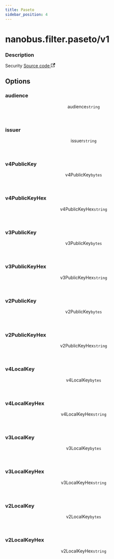 ```yaml
---
title: Paseto
sidebar_position: 4
---
```



# nanobus.filter.paseto/v1

<div class="attributes">

### Description

<p>
  <span className="badge badgeDarkBlue">Security</span>
  <a href="https://github.com/nanobus/nanobus/blob/main/pkg/transport/filter/paseto/paseto.go" target="_blank" rel="noopener noreferrer">Source code <svg width="13.5" height="13.5" aria-hidden="true" viewBox="0 0 24 24" class="iconExternalLink_node_modules-@docusaurus-theme-classic-lib-theme-Icon-ExternalLink-styles-module"><path fill="currentColor" d="M21 13v10h-21v-19h12v2h-10v15h17v-8h2zm3-12h-10.988l4.035 4-6.977 7.07 2.828 2.828 6.977-7.07 4.125 4.172v-11z"></path></svg></a>
</p>

</div>



## Options

<div class="attributes">

### audience

<div class="attribute">
  <header>
    <span className="badge badgeDarkBlue">audience
      <a class="hash-link" href="#audience" title="Direct link to audience">​</a>
    </span>
    <code>string</code>
  </header>



</div>

### issuer

<div class="attribute">
  <header>
    <span className="badge badgeDarkBlue">issuer
      <a class="hash-link" href="#issuer" title="Direct link to issuer">​</a>
    </span>
    <code>string</code>
  </header>



</div>

### v4PublicKey

<div class="attribute">
  <header>
    <span className="badge badgeDarkBlue">v4PublicKey
      <a class="hash-link" href="#v4publickey" title="Direct link to v4PublicKey">​</a>
    </span>
    <code>bytes</code>
  </header>



</div>

### v4PublicKeyHex

<div class="attribute">
  <header>
    <span className="badge badgeDarkBlue">v4PublicKeyHex
      <a class="hash-link" href="#v4publickeyhex" title="Direct link to v4PublicKeyHex">​</a>
    </span>
    <code>string</code>
  </header>



</div>

### v3PublicKey

<div class="attribute">
  <header>
    <span className="badge badgeDarkBlue">v3PublicKey
      <a class="hash-link" href="#v3publickey" title="Direct link to v3PublicKey">​</a>
    </span>
    <code>bytes</code>
  </header>



</div>

### v3PublicKeyHex

<div class="attribute">
  <header>
    <span className="badge badgeDarkBlue">v3PublicKeyHex
      <a class="hash-link" href="#v3publickeyhex" title="Direct link to v3PublicKeyHex">​</a>
    </span>
    <code>string</code>
  </header>



</div>

### v2PublicKey

<div class="attribute">
  <header>
    <span className="badge badgeDarkBlue">v2PublicKey
      <a class="hash-link" href="#v2publickey" title="Direct link to v2PublicKey">​</a>
    </span>
    <code>bytes</code>
  </header>



</div>

### v2PublicKeyHex

<div class="attribute">
  <header>
    <span className="badge badgeDarkBlue">v2PublicKeyHex
      <a class="hash-link" href="#v2publickeyhex" title="Direct link to v2PublicKeyHex">​</a>
    </span>
    <code>string</code>
  </header>



</div>

### v4LocalKey

<div class="attribute">
  <header>
    <span className="badge badgeDarkBlue">v4LocalKey
      <a class="hash-link" href="#v4localkey" title="Direct link to v4LocalKey">​</a>
    </span>
    <code>bytes</code>
  </header>



</div>

### v4LocalKeyHex

<div class="attribute">
  <header>
    <span className="badge badgeDarkBlue">v4LocalKeyHex
      <a class="hash-link" href="#v4localkeyhex" title="Direct link to v4LocalKeyHex">​</a>
    </span>
    <code>string</code>
  </header>



</div>

### v3LocalKey

<div class="attribute">
  <header>
    <span className="badge badgeDarkBlue">v3LocalKey
      <a class="hash-link" href="#v3localkey" title="Direct link to v3LocalKey">​</a>
    </span>
    <code>bytes</code>
  </header>



</div>

### v3LocalKeyHex

<div class="attribute">
  <header>
    <span className="badge badgeDarkBlue">v3LocalKeyHex
      <a class="hash-link" href="#v3localkeyhex" title="Direct link to v3LocalKeyHex">​</a>
    </span>
    <code>string</code>
  </header>



</div>

### v2LocalKey

<div class="attribute">
  <header>
    <span className="badge badgeDarkBlue">v2LocalKey
      <a class="hash-link" href="#v2localkey" title="Direct link to v2LocalKey">​</a>
    </span>
    <code>bytes</code>
  </header>



</div>

### v2LocalKeyHex

<div class="attribute">
  <header>
    <span className="badge badgeDarkBlue">v2LocalKeyHex
      <a class="hash-link" href="#v2localkeyhex" title="Direct link to v2LocalKeyHex">​</a>
    </span>
    <code>string</code>
  </header>



</div>

</div>

